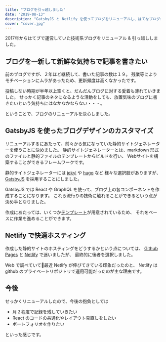 ```yaml
---
title: "ブログを引っ越しました"
date: "2019-08-13"
description: "GatsbyJS と Netlify を使ってブログをリニューアルし、はてなブログから引っ越しました。"
cover: "cover.jpg"
---
```


2017年からはてブで運営していた技術系ブログをリニューアル & 引っ越ししました。



## ブログを一新して新鮮な気持ちで記事を書きたい

前のブログですが、２年ほど継続して、書いた記事の数は１９。
残業等によりモチベーションにムラがあったため、更新頻度は高くなかったです。

投稿しない時期が半年以上空くと、だんだんブログに対する愛着も薄れていきました。
せっかく記事のネタになるような活動をしても、放置気味のブログに書きたいという気持ちにはなかなかならない・・・。

ということで、ブログのリニューアルを決心しました。



## GatsbyJS を使ったブログデザインのカスタマイズ

リニューアルするにあたって、前々から気になっていた静的サイトジェネレーターを使うことに決めました。
静的サイトジェネレーターとは、markdown 形式のファイルと静的ファイルのテンプレートからビルドを行い、
Webサイトを構築することができるフレームワークです。

静的サイトジェネレーターには [jekyl](http://jekyllrb-ja.github.io/) や [hugo](https://gohugo.io/) など
様々な選択肢がありますが、[GatsbyJS](https://www.gatsbyjs.org/) を採用することにしました。

GatsbyJS では React や GraphQL を使って、ブログ上の各コンポーネントを作成することになります。
これら流行りの技術に触れることができるという点が決め手となりました。

作成にあたっては、いくつか[テンプレート](https://github.com/gatsbyjs/gatsby-starter-blog)が用意されているため、
それをベースに作業を進めることができます。

<!-- ![Gatsby Template](./gatsby.jpg)
<div style="text-align: center; font-size: small;">公式でいろいろなテンプレートが用意されている。</div> -->



## Netlify で快適ホスティング

作成した静的サイトのホスティングをどうするかという点については、
[Github Pages](https://pages.github.com/) と [Netlify]() で迷いましたが、
最終的に後者を選択しました。

Web で調べていて最近 Netlify が伸びてきている印象だったのと、
Netlify は github のプライベートリポジトリで運用可能だったのが主な理由です。

<!-- ![Netlify Login Page](./netlify.jpg)
<div style="text-align: center; font-size: small;">Netlifyのログインページ。星座みたいな背景がおしゃれ。</div> -->



## 今後

せっかくリニューアルしたので、今後の抱負としては

- 月２程度で記録を残していきたい
- React のコードの共通化やレイアウト見直しをしたい
- ポートフォリオを作りたい

といった感じです。